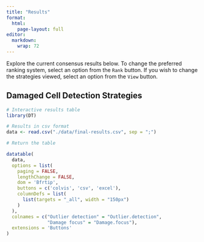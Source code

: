 ```yaml
---
title: "Results"
format: 
  html:
    page-layout: full
editor: 
  markdown: 
    wrap: 72
---
```


Explore the current consensus results below. To change the preferred
ranking system, select an option from the `Rank` button. If you wish to
change the strategies viewed, select an option from the `View` button.

## Damaged Cell Detection Strategies

```r
# Interactive results table
library(DT)

# Results in csv format
data <- read.csv("./data/final-results.csv", sep = ";")

# Return the table

datatable(
  data,
  options = list(
    paging = FALSE,
    lengthChange = FALSE,
    dom = 'Bfrtip',
    buttons = c('colvis', 'csv', 'excel'),
    columnDefs = list(
      list(targets = "_all", width = "150px")
    )
  ),
  colnames = c("Outlier detection" = "Outlier.detection",
               "Damage focus" = "Damage.focus"),
  extensions = 'Buttons'
)

```
